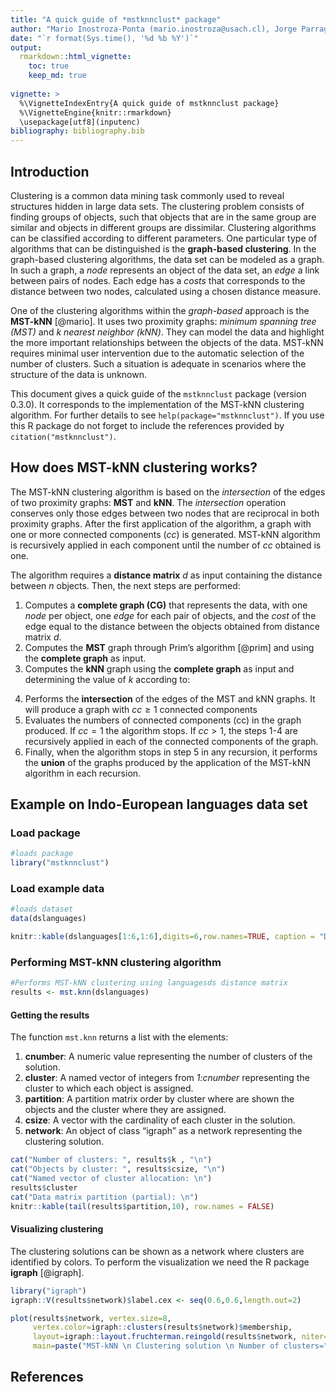 ---
title: "A quick guide of *mstknnclust* package"
author: "Mario Inostroza-Ponta (mario.inostroza@usach.cl), Jorge Parraga-Alava (jorge.parraga@usach.cl), Pablo Moscato (pablo.moscato@newcastle.edu.au)"
date: "`r format(Sys.time(), '%d %b %Y')`"
output:
  rmarkdown::html_vignette:
    toc: true
    keep_md: true
    
vignette: >
  %\VignetteIndexEntry{A quick guide of mstknnclust package}
  %\VignetteEngine{knitr::rmarkdown}
  \usepackage[utf8](inputenc)
bibliography: bibliography.bib
---

## Introduction

Clustering is a common data mining task commonly used to reveal structures hidden in large data sets. The clustering problem consists of finding groups of objects, such that objects that are in the same group are similar and objects in different groups are dissimilar. Clustering algorithms can be classified according to different parameters. One particular type of algorithms that can be distinguished is the **graph-based clustering**. In the graph-based clustering algorithms, the data set can be modeled as a graph. In such a graph, a *node* represents an object of the data set, an  *edge* a link between pairs of nodes. Each edge has a *costs* that corresponds to the distance between two nodes, calculated using a chosen distance measure.

One of the clustering algorithms within the *graph-based* approach is the **MST-kNN** [@mario]. It uses two proximity graphs: *minimum spanning tree (MST)* and *k nearest neighbor (kNN)*. They can model the data and highlight the more important relationships between the objects of the data. MST-kNN requires minimal user intervention due to the automatic selection of the number of clusters. Such a situation is adequate in scenarios where the structure of the data is unknown.

This document gives a quick guide of the `mstknnclust` package (version 0.3.0). It corresponds to the implementation of the MST-kNN clustering algorithm. For further details to see `help(package="mstknnclust")`. If you use this R package do not forget to include the references provided by `citation("mstknnclust")`.


## How does MST-kNN clustering works?

The MST-kNN clustering algorithm is based on the *intersection* of the edges of two proximity graphs: **MST** and **kNN**. The *intersection* operation conserves only those edges between two nodes that are reciprocal in both proximity graphs. After the first application of the algorithm, a graph with one or more connected components (*cc*) is generated. MST-kNN algorithm is recursively applied in each component until the number of *cc* obtained is one.

The algorithm requires a **distance matrix** *d* as input containing the distance between *n* objects. Then, the next steps are performed:

1. Computes a **complete graph (CG)** that represents the data, with one *node* per object, one *edge* for each pair of objects, and the *cost* of the edge equal to the distance between the objects obtained from distance matrix *d*.
2. Computes the **MST** graph through Prim's algorithm [@prim] and using the **complete graph** as input.
3. Computes the **kNN** graph using the **complete graph** as input and determining the value of *k* according to:
 
\begin{equation}
k= \min \bigg\{ \lfloor \ln(n)\rfloor ; \min k \mid \text{kNN graph is connected} \bigg\}
\end{equation}

4. Performs the **intersection** of the edges of the MST and kNN graphs. It will produce a graph with $cc\geq1$ connected components 
5. Evaluates the numbers of connected components (cc) in the graph produced. If $cc=1$ the algorithm stops. If $cc>1$, the steps 1-4 are recursively applied in each of the connected components of the graph. 
6. Finally, when the algorithm stops in step 5 in any recursion, it performs the **union** of the graphs produced by the application of the MST-kNN algorithm in each recursion.

## Example on Indo-European languages data set

### Load package

```{r}
#loads package
library("mstknnclust")
```

### Load example data
```{r}
#loads dataset
data(dslanguages)
```

```{r, echo=FALSE}
knitr::kable(dslanguages[1:6,1:6],digits=6,row.names=TRUE, caption = "Distance between first six objects to group")
```

 


### Performing MST-kNN clustering algorithm

```{r}
#Performs MST-kNN clustering using languagesds distance matrix
results <- mst.knn(dslanguages)
```

#### Getting the results
The function `mst.knn` returns a list with the elements:

1. **cnumber**: A numeric value representing the number of clusters of the solution.
2. **cluster**: A named vector of integers from *1:cnumber* representing the cluster to which each object is assigned.
3. **partition**: A partition matrix order by cluster where are shown the objects and the cluster where they are assigned.
4. **csize**: A vector with the cardinality of each cluster in the solution.
5. **network**: An object of class "igraph" as a network representing the clustering solution.

```{r, echo=FALSE}
cat("Number of clusters: ", results$k , "\n")
cat("Objects by cluster: ", results$csize, "\n")
cat("Named vector of cluster allocation: \n")
results$cluster
cat("Data matrix partition (partial): \n")
knitr::kable(tail(results$partition,10), row.names = FALSE) 
```

#### Visualizing clustering
The clustering solutions can be shown as a network where clusters are identified by colors. To perform the visualization we need the R package **igraph** [@igraph].

```{r, fig.align = "center", fig.height = 7, fig.width = 7}
library("igraph")
igraph::V(results$network)$label.cex <- seq(0.6,0.6,length.out=2)

plot(results$network, vertex.size=8, 
     vertex.color=igraph::clusters(results$network)$membership, 
     layout=igraph::layout.fruchterman.reingold(results$network, niter=10000),
     main=paste("MST-kNN \n Clustering solution \n Number of clusters=",results$cnumber,sep="" ))
```
 

           


## References
